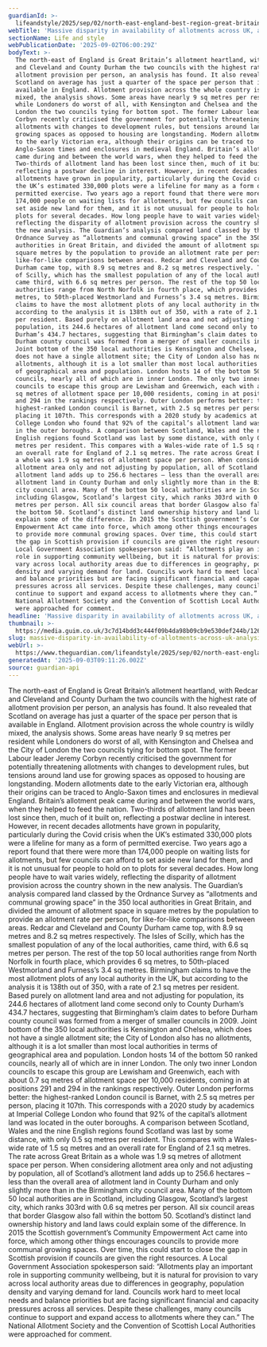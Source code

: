 ```yaml
---
guardianId: >-
  lifeandstyle/2025/sep/02/north-east-england-best-region-great-britain-allotments
webTitle: 'Massive disparity in availability of allotments across UK, analysis reveals'
sectionName: Life and style
webPublicationDate: '2025-09-02T06:00:29Z'
bodyText: >-
  The north-east of England is Great Britain’s allotment heartland, with Redcar
  and Cleveland and County Durham the two councils with the highest rate of
  allotment provision per person, an analysis has found. It also revealed that
  Scotland on average has just a quarter of the space per person that is
  available in England. Allotment provision across the whole country is wildly
  mixed, the analysis shows. Some areas have nearly 9 sq metres per resident
  while Londoners do worst of all, with Kensington and Chelsea and the City of
  London the two councils tying for bottom spot. The former Labour leader Jeremy
  Corbyn recently criticised the government for potentially threatening
  allotments with changes to development rules, but tensions around land use for
  growing spaces as opposed to housing are longstanding. Modern allotments date
  to the early Victorian era, although their origins can be traced to
  Anglo-Saxon times and enclosures in medieval England. Britain’s allotment peak
  came during and between the world wars, when they helped to feed the nation.
  Two-thirds of allotment land has been lost since then, much of it built on,
  reflecting a postwar decline in interest. However, in recent decades
  allotments have grown in popularity, particularly during the Covid crisis when
  the UK’s estimated 330,000 plots were a lifeline for many as a form of
  permitted exercise. Two years ago a report found that there were more than
  174,000 people on waiting lists for allotments, but few councils can afford to
  set aside new land for them, and it is not unusual for people to hold on to
  plots for several decades. How long people have to wait varies widely,
  reflecting the disparity of allotment provision across the country shown in
  the new analysis. The Guardian’s analysis compared land classed by the
  Ordnance Survey as “allotments and communal growing space” in the 350 local
  authorities in Great Britain, and divided the amount of allotment space in
  square metres by the population to provide an allotment rate per person, for
  like-for-like comparisons between areas. Redcar and Cleveland and County
  Durham came top, with 8.9 sq metres and 8.2 sq metres respectively. The Isles
  of Scilly, which has the smallest population of any of the local authorities,
  came third, with 6.6 sq metres per person. The rest of the top 50 local
  authorities range from North Norfolk in fourth place, which provides 6 sq
  metres, to 50th-placed Westmorland and Furness’s 3.4 sq metres. Birmingham
  claims to have the most allotment plots of any local authority in the UK, but
  according to the analysis it is 138th out of 350, with a rate of 2.1 sq metres
  per resident. Based purely on allotment land area and not adjusting for
  population, its 244.6 hectares of allotment land come second only to County
  Durham’s 434.7 hectares, suggesting that Birmingham’s claim dates to before
  Durham county council was formed from a merger of smaller councils in 2009.
  Joint bottom of the 350 local authorities is Kensington and Chelsea, which
  does not have a single allotment site; the City of London also has no
  allotments, although it is a lot smaller than most local authorities in terms
  of geographical area and population. London hosts 14 of the bottom 50 ranked
  councils, nearly all of which are in inner London. The only two inner London
  councils to escape this group are Lewisham and Greenwich, each with about 0.7
  sq metres of allotment space per 10,000 residents, coming in at positions 291
  and 294 in the rankings respectively. Outer London performs better: the
  highest-ranked London council is Barnet, with 2.5 sq metres per person,
  placing it 107th. This corresponds with a 2020 study by academics at Imperial
  College London who found that 92% of the capital’s allotment land was located
  in the outer boroughs. A comparison between Scotland, Wales and the nine
  English regions found Scotland was last by some distance, with only 0.5 sq
  metres per resident. This compares with a Wales-wide rate of 1.5 sq metres and
  an overall rate for England of 2.1 sq metres. The rate across Great Britain as
  a whole was 1.9 sq metres of allotment space per person. When considering
  allotment area only and not adjusting by population, all of Scotland’s
  allotment land adds up to 256.6 hectares – less than the overall area of
  allotment land in County Durham and only slightly more than in the Birmingham
  city council area. Many of the bottom 50 local authorities are in Scotland,
  including Glasgow, Scotland’s largest city, which ranks 303rd with 0.6 sq
  metres per person. All six council areas that border Glasgow also fall within
  the bottom 50. Scotland’s distinct land ownership history and land laws could
  explain some of the difference. In 2015 the Scottish government’s Community
  Empowerment Act came into force, which among other things encourages councils
  to provide more communal growing spaces. Over time, this could start to close
  the gap in Scottish provision if councils are given the right resources. A
  Local Government Association spokesperson said: “Allotments play an important
  role in supporting community wellbeing, but it is natural for provision to
  vary across local authority areas due to differences in geography, population
  density and varying demand for land. Councils work hard to meet local needs
  and balance priorities but are facing significant financial and capacity
  pressures across all services. Despite these challenges, many councils
  continue to support and expand access to allotments where they can.” The
  National Allotment Society and the Convention of Scottish Local Authorities
  were approached for comment.
headline: 'Massive disparity in availability of allotments across UK, analysis reveals'
thumbnail: >-
  https://media.guim.co.uk/3c7d14bdd3c444f09b4da98b09cb9e530def244b/126_0_1814_1451/500.jpg
slug: massive-disparity-in-availability-of-allotments-across-uk-analysis-reveals
webUrl: >-
  https://www.theguardian.com/lifeandstyle/2025/sep/02/north-east-england-best-region-great-britain-allotments
generatedAt: '2025-09-03T09:11:26.002Z'
source: guardian-api
---
```

The north-east of England is Great Britain’s allotment heartland, with Redcar and Cleveland and County Durham the two councils with the highest rate of allotment provision per person, an analysis has found. It also revealed that Scotland on average has just a quarter of the space per person that is available in England. Allotment provision across the whole country is wildly mixed, the analysis shows. Some areas have nearly 9 sq metres per resident while Londoners do worst of all, with Kensington and Chelsea and the City of London the two councils tying for bottom spot. The former Labour leader Jeremy Corbyn recently criticised the government for potentially threatening allotments with changes to development rules, but tensions around land use for growing spaces as opposed to housing are longstanding. Modern allotments date to the early Victorian era, although their origins can be traced to Anglo-Saxon times and enclosures in medieval England. Britain’s allotment peak came during and between the world wars, when they helped to feed the nation. Two-thirds of allotment land has been lost since then, much of it built on, reflecting a postwar decline in interest. However, in recent decades allotments have grown in popularity, particularly during the Covid crisis when the UK’s estimated 330,000 plots were a lifeline for many as a form of permitted exercise. Two years ago a report found that there were more than 174,000 people on waiting lists for allotments, but few councils can afford to set aside new land for them, and it is not unusual for people to hold on to plots for several decades. How long people have to wait varies widely, reflecting the disparity of allotment provision across the country shown in the new analysis. The Guardian’s analysis compared land classed by the Ordnance Survey as “allotments and communal growing space” in the 350 local authorities in Great Britain, and divided the amount of allotment space in square metres by the population to provide an allotment rate per person, for like-for-like comparisons between areas. Redcar and Cleveland and County Durham came top, with 8.9 sq metres and 8.2 sq metres respectively. The Isles of Scilly, which has the smallest population of any of the local authorities, came third, with 6.6 sq metres per person. The rest of the top 50 local authorities range from North Norfolk in fourth place, which provides 6 sq metres, to 50th-placed Westmorland and Furness’s 3.4 sq metres. Birmingham claims to have the most allotment plots of any local authority in the UK, but according to the analysis it is 138th out of 350, with a rate of 2.1 sq metres per resident. Based purely on allotment land area and not adjusting for population, its 244.6 hectares of allotment land come second only to County Durham’s 434.7 hectares, suggesting that Birmingham’s claim dates to before Durham county council was formed from a merger of smaller councils in 2009. Joint bottom of the 350 local authorities is Kensington and Chelsea, which does not have a single allotment site; the City of London also has no allotments, although it is a lot smaller than most local authorities in terms of geographical area and population. London hosts 14 of the bottom 50 ranked councils, nearly all of which are in inner London. The only two inner London councils to escape this group are Lewisham and Greenwich, each with about 0.7 sq metres of allotment space per 10,000 residents, coming in at positions 291 and 294 in the rankings respectively. Outer London performs better: the highest-ranked London council is Barnet, with 2.5 sq metres per person, placing it 107th. This corresponds with a 2020 study by academics at Imperial College London who found that 92% of the capital’s allotment land was located in the outer boroughs. A comparison between Scotland, Wales and the nine English regions found Scotland was last by some distance, with only 0.5 sq metres per resident. This compares with a Wales-wide rate of 1.5 sq metres and an overall rate for England of 2.1 sq metres. The rate across Great Britain as a whole was 1.9 sq metres of allotment space per person. When considering allotment area only and not adjusting by population, all of Scotland’s allotment land adds up to 256.6 hectares – less than the overall area of allotment land in County Durham and only slightly more than in the Birmingham city council area. Many of the bottom 50 local authorities are in Scotland, including Glasgow, Scotland’s largest city, which ranks 303rd with 0.6 sq metres per person. All six council areas that border Glasgow also fall within the bottom 50. Scotland’s distinct land ownership history and land laws could explain some of the difference. In 2015 the Scottish government’s Community Empowerment Act came into force, which among other things encourages councils to provide more communal growing spaces. Over time, this could start to close the gap in Scottish provision if councils are given the right resources. A Local Government Association spokesperson said: “Allotments play an important role in supporting community wellbeing, but it is natural for provision to vary across local authority areas due to differences in geography, population density and varying demand for land. Councils work hard to meet local needs and balance priorities but are facing significant financial and capacity pressures across all services. Despite these challenges, many councils continue to support and expand access to allotments where they can.” The National Allotment Society and the Convention of Scottish Local Authorities were approached for comment.
